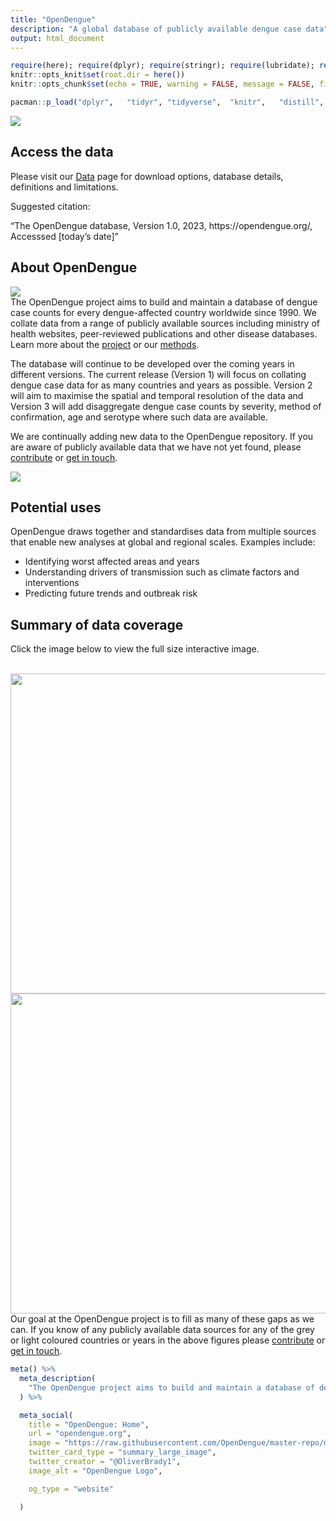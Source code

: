 ```yaml
---
title: "OpenDengue"
description: "A global database of publicly available dengue case data"
output: html_document
---
```

```r
require(here); require(dplyr); require(stringr); require(lubridate); require(distill)
knitr::opts_knit$set(root.dir = here())
knitr::opts_chunk$set(echo = TRUE, warning = FALSE, message = FALSE, fig.path="./figure/")

pacman::p_load("dplyr",   "tidyr", "tidyverse",  "knitr",   "distill",  "metathis")

```
![](./figure/OpenDengue_map_07Jun2023.png)

## Access the data

Please visit our [Data](https://opendengue.github.io/master-repo/data.html) page for download options, database details, definitions and limitations.

Suggested citation:

"The OpenDengue database, Version 1.0, 2023, https://opendengue.org/, Accesssed [today's date]"


## About OpenDengue

![](./figure/OpenDengue_logo.jpg)
<br>
The OpenDengue project aims to build and maintain a database of dengue case counts for every dengue-affected country worldwide since 1990. We collate data from a range of publicly available sources including ministry of health websites, peer-reviewed publications and other disease databases. Learn more about the [project](https://opendengue.org/project.html) or our [methods](https://opendengue.org/overview.html).

The database will continue to be developed over the coming years in different versions. The current release (Version 1) will focus on collating dengue case data for as many countries and years as possible. Version 2 will aim to maximise the spatial and temporal resolution of the data and Version 3 will add disaggregate dengue case counts by severity, method of confirmation, age and serotype where such data are available.

We are continually adding new data to the OpenDengue repository. If you are aware of publicly available data that we have not yet found, please [contribute](https://opendengue.org/contribute.html) or [get in touch](mailto:contribute@opendengue.org).

![](./figure/Sum_icons.png)


## Potential uses
OpenDengue draws together and standardises data from multiple sources that enable new analyses at global and regional scales. Examples include:  

- Identifying worst affected areas and years
- Understanding drivers of transmission such as climate factors and interventions
- Predicting future trends and outbreak risk

## Summary of data coverage
Click the image below to view the full size interactive image.

<br>
<a href="./figure/heatmap_temporal_.html" target="_blank">
    <img height="512px" width="864px" border="0" align="left"  src="./figure/heatmap_temporal.png"/></a>

<a href="./figure/heatmap_spatial_.html" target="_blank">
    <img height="512px" width="864px" border="0" align="left"  src="./figure/heatmap_spatial.png"/></a>


Our goal at the OpenDengue project is to fill as many of these gaps as we can. If you know of any publicly available data sources for any of the grey or light coloured countries or years in the above figures please [contribute](https://opendengue.github.io/master-repo/contribute.html) or [get in touch](mailto:contribute@opendengue.org).


```r

meta() %>%
  meta_description(
    "The OpenDengue project aims to build and maintain a database of dengue case counts for every dengue-affected country worldwide since 1990. We collate data from a range of publicly available sources including ministry of health websites, peer-reviewed publications and other disease databases."
  ) %>% 

  meta_social(
    title = "OpenDengue: Home",
    url = "opendengue.org",
    image = "https://raw.githubusercontent.com/OpenDengue/master-repo/main/docs/logo/thumbnail.png",
    twitter_card_type = "summary_large_image",
    twitter_creator = "@OliverBrady1",
    image_alt = "OpenDengue Logo",

    og_type = "website"

  )


```

